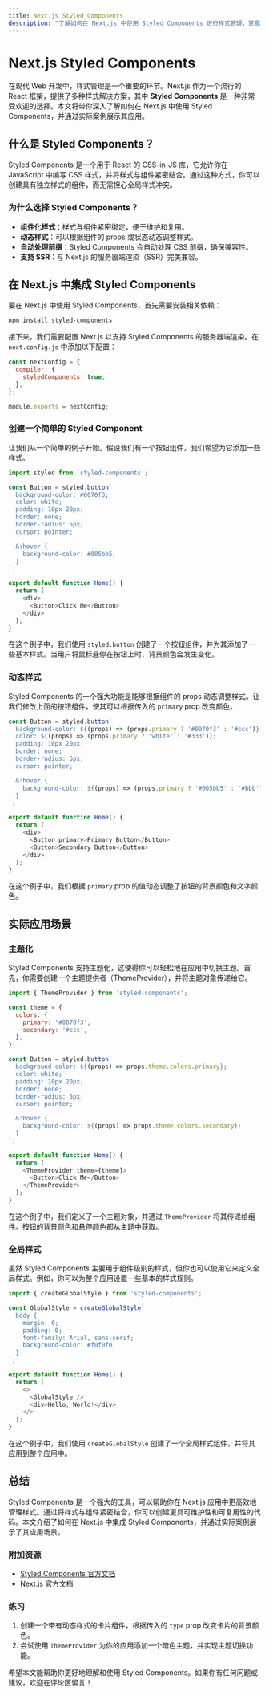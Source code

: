 ```yaml
---
title: Next.js Styled Components
description: "了解如何在 Next.js 中使用 Styled Components 进行样式管理，掌握其核心概念和实际应用。"
---
```


# Next.js Styled Components

在现代 Web 开发中，样式管理是一个重要的环节。Next.js 作为一个流行的 React 框架，提供了多种样式解决方案，其中 **Styled Components** 是一种非常受欢迎的选择。本文将带你深入了解如何在 Next.js 中使用 Styled Components，并通过实际案例展示其应用。

## 什么是 Styled Components？

Styled Components 是一个用于 React 的 CSS-in-JS 库，它允许你在 JavaScript 中编写 CSS 样式，并将样式与组件紧密结合。通过这种方式，你可以创建具有独立样式的组件，而无需担心全局样式冲突。

### 为什么选择 Styled Components？

- **组件化样式**：样式与组件紧密绑定，便于维护和复用。
- **动态样式**：可以根据组件的 props 或状态动态调整样式。
- **自动处理前缀**：Styled Components 会自动处理 CSS 前缀，确保兼容性。
- **支持 SSR**：与 Next.js 的服务器端渲染（SSR）完美兼容。

## 在 Next.js 中集成 Styled Components

要在 Next.js 中使用 Styled Components，首先需要安装相关依赖：

```bash
npm install styled-components
```

接下来，我们需要配置 Next.js 以支持 Styled Components 的服务器端渲染。在 `next.config.js` 中添加以下配置：

```javascript
const nextConfig = {
  compiler: {
    styledComponents: true,
  },
};

module.exports = nextConfig;
```

### 创建一个简单的 Styled Component

让我们从一个简单的例子开始。假设我们有一个按钮组件，我们希望为它添加一些样式。

```javascript
import styled from 'styled-components';

const Button = styled.button`
  background-color: #0070f3;
  color: white;
  padding: 10px 20px;
  border: none;
  border-radius: 5px;
  cursor: pointer;

  &:hover {
    background-color: #005bb5;
  }
`;

export default function Home() {
  return (
    <div>
      <Button>Click Me</Button>
    </div>
  );
}
```

在这个例子中，我们使用 `styled.button` 创建了一个按钮组件，并为其添加了一些基本样式。当用户将鼠标悬停在按钮上时，背景颜色会发生变化。

### 动态样式

Styled Components 的一个强大功能是能够根据组件的 props 动态调整样式。让我们修改上面的按钮组件，使其可以根据传入的 `primary` prop 改变颜色。

```javascript
const Button = styled.button`
  background-color: ${(props) => (props.primary ? '#0070f3' : '#ccc')};
  color: ${(props) => (props.primary ? 'white' : '#333')};
  padding: 10px 20px;
  border: none;
  border-radius: 5px;
  cursor: pointer;

  &:hover {
    background-color: ${(props) => (props.primary ? '#005bb5' : '#bbb')};
  }
`;

export default function Home() {
  return (
    <div>
      <Button primary>Primary Button</Button>
      <Button>Secondary Button</Button>
    </div>
  );
}
```

在这个例子中，我们根据 `primary` prop 的值动态调整了按钮的背景颜色和文字颜色。

## 实际应用场景

### 主题化

Styled Components 支持主题化，这使得你可以轻松地在应用中切换主题。首先，你需要创建一个主题提供者（ThemeProvider），并将主题对象传递给它。

```javascript
import { ThemeProvider } from 'styled-components';

const theme = {
  colors: {
    primary: '#0070f3',
    secondary: '#ccc',
  },
};

const Button = styled.button`
  background-color: ${(props) => props.theme.colors.primary};
  color: white;
  padding: 10px 20px;
  border: none;
  border-radius: 5px;
  cursor: pointer;

  &:hover {
    background-color: ${(props) => props.theme.colors.secondary};
  }
`;

export default function Home() {
  return (
    <ThemeProvider theme={theme}>
      <Button>Click Me</Button>
    </ThemeProvider>
  );
}
```

在这个例子中，我们定义了一个主题对象，并通过 `ThemeProvider` 将其传递给组件。按钮的背景颜色和悬停颜色都从主题中获取。

### 全局样式

虽然 Styled Components 主要用于组件级别的样式，但你也可以使用它来定义全局样式。例如，你可以为整个应用设置一些基本的样式规则。

```javascript
import { createGlobalStyle } from 'styled-components';

const GlobalStyle = createGlobalStyle`
  body {
    margin: 0;
    padding: 0;
    font-family: Arial, sans-serif;
    background-color: #f0f0f0;
  }
`;

export default function Home() {
  return (
    <>
      <GlobalStyle />
      <div>Hello, World!</div>
    </>
  );
}
```

在这个例子中，我们使用 `createGlobalStyle` 创建了一个全局样式组件，并将其应用到整个应用中。

## 总结

Styled Components 是一个强大的工具，可以帮助你在 Next.js 应用中更高效地管理样式。通过将样式与组件紧密结合，你可以创建更具可维护性和可复用性的代码。本文介绍了如何在 Next.js 中集成 Styled Components，并通过实际案例展示了其应用场景。

### 附加资源

- [Styled Components 官方文档](https://styled-components.com/)
- [Next.js 官方文档](https://nextjs.org/docs)

### 练习

1. 创建一个带有动态样式的卡片组件，根据传入的 `type` prop 改变卡片的背景颜色。
2. 尝试使用 `ThemeProvider` 为你的应用添加一个暗色主题，并实现主题切换功能。

希望本文能帮助你更好地理解和使用 Styled Components。如果你有任何问题或建议，欢迎在评论区留言！